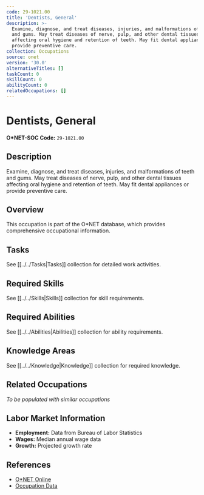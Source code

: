 ```yaml
---
code: 29-1021.00
title: 'Dentists, General'
description: >-
  Examine, diagnose, and treat diseases, injuries, and malformations of teeth
  and gums. May treat diseases of nerve, pulp, and other dental tissues
  affecting oral hygiene and retention of teeth. May fit dental appliances or
  provide preventive care.
collection: Occupations
source: onet
version: '30.0'
alternativeTitles: []
taskCount: 0
skillCount: 0
abilityCount: 0
relatedOccupations: []
---
```

# Dentists, General

**O*NET-SOC Code:** `29-1021.00`

## Description

Examine, diagnose, and treat diseases, injuries, and malformations of teeth and gums. May treat diseases of nerve, pulp, and other dental tissues affecting oral hygiene and retention of teeth. May fit dental appliances or provide preventive care.

## Overview

This occupation is part of the O*NET database, which provides comprehensive occupational information.

## Tasks

See [[../../Tasks|Tasks]] collection for detailed work activities.

## Required Skills

See [[../../Skills|Skills]] collection for skill requirements.

## Required Abilities

See [[../../Abilities|Abilities]] collection for ability requirements.

## Knowledge Areas

See [[../../Knowledge|Knowledge]] collection for required knowledge.

## Related Occupations

*To be populated with similar occupations*

## Labor Market Information

- **Employment:** Data from Bureau of Labor Statistics
- **Wages:** Median annual wage data
- **Growth:** Projected growth rate

## References

- [O*NET Online](https://www.onetonline.org/link/summary/29-1021.00)
- [Occupation Data](https://www.onetcenter.org/)
